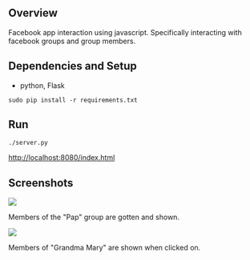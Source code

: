 == Overview ==

Facebook app interaction using javascript. Specifically interacting with facebook groups and group members.

== Dependencies and Setup ==

* python, Flask
<pre>sudo pip install -r requirements.txt</pre>

== Run ==

<pre>./server.py</pre>
http://localhost:8080/index.html

== Screenshots ==

<img src="screenshots/facebook_groups_and_members.png" />
<p align="center">Members of the "Pap" group are gotten and shown.</p>
<img src="screenshots/facebook_groups_and_members_2.png" />
<p align="center">Members of "Grandma Mary" are shown when clicked on.</p>
